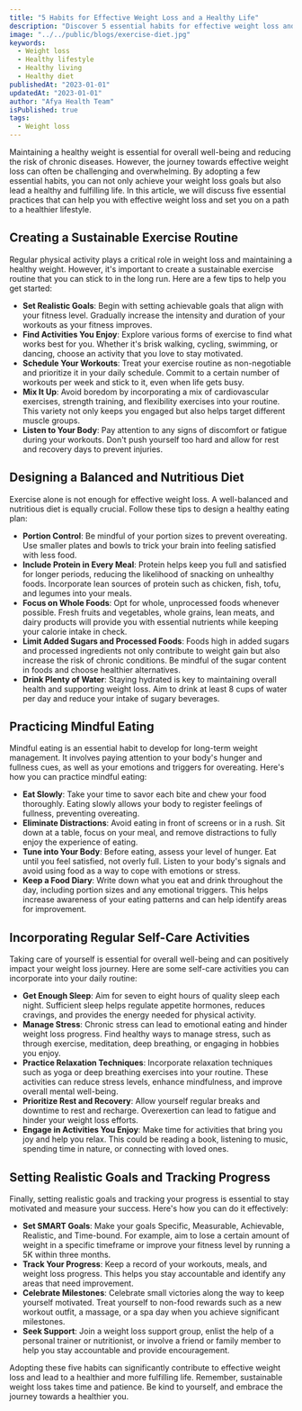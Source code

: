 ```yaml
---
title: "5 Habits for Effective Weight Loss and a Healthy Life"
description: "Discover 5 essential habits for effective weight loss and achieving a healthy life. Transform your lifestyle and reach your fitness goals."
image: "../../public/blogs/exercise-diet.jpg"
keywords:
  - Weight loss
  - Healthy lifestyle
  - Healthy living
  - Healthy diet
publishedAt: "2023-01-01"
updatedAt: "2023-01-01"
author: "Afya Health Team"
isPublished: true
tags:
  - Weight loss
---
```


Maintaining a healthy weight is essential for overall well-being and reducing the risk of chronic diseases. However, the journey towards effective weight loss can often be challenging and overwhelming. By adopting a few essential habits, you can not only achieve your weight loss goals but also lead a healthy and fulfilling life. In this article, we will discuss five essential practices that can help you with effective weight loss and set you on a path to a healthier lifestyle.

## Creating a Sustainable Exercise Routine

Regular physical activity plays a critical role in weight loss and maintaining a healthy weight. However, it's important to create a sustainable exercise routine that you can stick to in the long run. Here are a few tips to help you get started:

- **Set Realistic Goals**: Begin with setting achievable goals that align with your fitness level. Gradually increase the intensity and duration of your workouts as your fitness improves.
- **Find Activities You Enjoy**: Explore various forms of exercise to find what works best for you. Whether it's brisk walking, cycling, swimming, or dancing, choose an activity that you love to stay motivated.
- **Schedule Your Workouts**: Treat your exercise routine as non-negotiable and prioritize it in your daily schedule. Commit to a certain number of workouts per week and stick to it, even when life gets busy.
- **Mix It Up**: Avoid boredom by incorporating a mix of cardiovascular exercises, strength training, and flexibility exercises into your routine. This variety not only keeps you engaged but also helps target different muscle groups.
- **Listen to Your Body**: Pay attention to any signs of discomfort or fatigue during your workouts. Don't push yourself too hard and allow for rest and recovery days to prevent injuries.

## Designing a Balanced and Nutritious Diet

Exercise alone is not enough for effective weight loss. A well-balanced and nutritious diet is equally crucial. Follow these tips to design a healthy eating plan:

- **Portion Control**: Be mindful of your portion sizes to prevent overeating. Use smaller plates and bowls to trick your brain into feeling satisfied with less food.
- **Include Protein in Every Meal**: Protein helps keep you full and satisfied for longer periods, reducing the likelihood of snacking on unhealthy foods. Incorporate lean sources of protein such as chicken, fish, tofu, and legumes into your meals.
- **Focus on Whole Foods**: Opt for whole, unprocessed foods whenever possible. Fresh fruits and vegetables, whole grains, lean meats, and dairy products will provide you with essential nutrients while keeping your calorie intake in check.
- **Limit Added Sugars and Processed Foods**: Foods high in added sugars and processed ingredients not only contribute to weight gain but also increase the risk of chronic conditions. Be mindful of the sugar content in foods and choose healthier alternatives.
- **Drink Plenty of Water**: Staying hydrated is key to maintaining overall health and supporting weight loss. Aim to drink at least 8 cups of water per day and reduce your intake of sugary beverages.

## Practicing Mindful Eating

Mindful eating is an essential habit to develop for long-term weight management. It involves paying attention to your body's hunger and fullness cues, as well as your emotions and triggers for overeating. Here's how you can practice mindful eating:

- **Eat Slowly**: Take your time to savor each bite and chew your food thoroughly. Eating slowly allows your body to register feelings of fullness, preventing overeating.
- **Eliminate Distractions**: Avoid eating in front of screens or in a rush. Sit down at a table, focus on your meal, and remove distractions to fully enjoy the experience of eating.
- **Tune into Your Body**: Before eating, assess your level of hunger. Eat until you feel satisfied, not overly full. Listen to your body's signals and avoid using food as a way to cope with emotions or stress.
- **Keep a Food Diary**: Write down what you eat and drink throughout the day, including portion sizes and any emotional triggers. This helps increase awareness of your eating patterns and can help identify areas for improvement.

## Incorporating Regular Self-Care Activities

Taking care of yourself is essential for overall well-being and can positively impact your weight loss journey. Here are some self-care activities you can incorporate into your daily routine:

- **Get Enough Sleep**: Aim for seven to eight hours of quality sleep each night. Sufficient sleep helps regulate appetite hormones, reduces cravings, and provides the energy needed for physical activity.
- **Manage Stress**: Chronic stress can lead to emotional eating and hinder weight loss progress. Find healthy ways to manage stress, such as through exercise, meditation, deep breathing, or engaging in hobbies you enjoy.
- **Practice Relaxation Techniques**: Incorporate relaxation techniques such as yoga or deep breathing exercises into your routine. These activities can reduce stress levels, enhance mindfulness, and improve overall mental well-being.
- **Prioritize Rest and Recovery**: Allow yourself regular breaks and downtime to rest and recharge. Overexertion can lead to fatigue and hinder your weight loss efforts.
- **Engage in Activities You Enjoy**: Make time for activities that bring you joy and help you relax. This could be reading a book, listening to music, spending time in nature, or connecting with loved ones.

## Setting Realistic Goals and Tracking Progress

Finally, setting realistic goals and tracking your progress is essential to stay motivated and measure your success. Here's how you can do it effectively:

- **Set SMART Goals**: Make your goals Specific, Measurable, Achievable, Realistic, and Time-bound. For example, aim to lose a certain amount of weight in a specific timeframe or improve your fitness level by running a 5K within three months.
- **Track Your Progress**: Keep a record of your workouts, meals, and weight loss progress. This helps you stay accountable and identify any areas that need improvement.
- **Celebrate Milestones**: Celebrate small victories along the way to keep yourself motivated. Treat yourself to non-food rewards such as a new workout outfit, a massage, or a spa day when you achieve significant milestones.
- **Seek Support**: Join a weight loss support group, enlist the help of a personal trainer or nutritionist, or involve a friend or family member to help you stay accountable and provide encouragement.

Adopting these five habits can significantly contribute to effective weight loss and lead to a healthier and more fulfilling life. Remember, sustainable weight loss takes time and patience. Be kind to yourself, and embrace the journey towards a healthier you.
